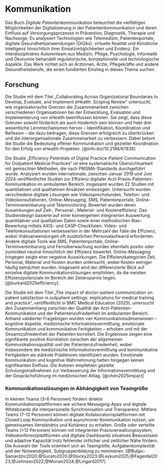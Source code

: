 # Kommunikation

Das Buch *Digitale Patientenkommunikation* beleuchtet die vielfältigen Möglichkeiten der Digitalisierung in der Patientenkommunikation und deren Einfluss auf Versorgungsprozesse in Prävention, Diagnostik, Therapie und Nachsorge. Es analysiert Technologien wie Telemedizin, Patientenportale, digitale Gesundheitsanwendungen (DiGAs), virtuelle Realität und Künstliche Intelligenz hinsichtlich ihrer Einsatzmöglichkeiten und Evidenz. Ein interdisziplinäres Autorenteam aus Medizin, Pflege, Psychologie, Informatik und Ökonomie behandelt regulatorische, konzeptionelle und technologische Aspekte. Das Werk richtet sich an Ärztinnen, Ärzte, Pflegekräfte und andere Gesundheitsberufe, die einen fundierten Einstieg in dieses Thema suchen.

## Forschung

Die Studie mit dem Titel „Collaborating Across Organizational Boundaries to Develop, Evaluate, and Implement eHealth: Scoping Review“ untersucht, wie organisatorische Grenzen die Zusammenarbeit zwischen verschiedenen Organisationen bei der Entwicklung, Evaluation und Implementierung von eHealth beeinflussen können. Sie zeigt, dass diese Grenzen sowohl förderlich als auch hinderlich sein können und hebt drei wesentliche Lernmechanismen hervor – Identifikation, Koordination und Reflexion – die dazu beitragen, diese Grenzen erfolgreich zu überbrücken und die interorganisationale Zusammenarbeit zu verbessern. Dabei betont die Studie die Bedeutung offener Kommunikation und gezielter Koordination für den Erfolg von eHealth-Projekten. [@info:doi/10.2196/67839]

Die Studie „Efficiency Potentials of Digital Practice-Patient Communication for Outpatient Medical Practices“ ist eine systematische Übersichtsarbeit mit gemischten Methoden, die nach PRISMA-Standards durchgeführt wurde. Analysiert wurden internationale, zwischen Januar 2019 und Juni 2024 veröffentlichte Studien zur Effizienz digitaler Arzt-Praxis-Patienten-Kommunikation im ambulanten Bereich. Insgesamt wurden 22 Studien mit quantitativen und qualitativen Ansätzen einbezogen. Untersucht wurden verschiedene digitale Lösungen wie Videosprechstunden, Telefon- und Videokonsultationen, Online-Messaging, SMS, Patientenportale, Online-Terminvereinbarung und Telemonitoring. Bewertet wurden deren Auswirkungen auf Zeit-, Personal-, Material- und Kosteneffizienz. Das Studiendesign basierte auf einer konvergenten integrierten Auswertung quantitativer und qualitativer Daten sowie einer methodischen Bias-Bewertung mittels AXIS- und CASP-Checklisten. Video- und Telefonkonsultationen verbesserten in der Mehrzahl der Fälle die Effizienz, wobei Videoanwendungen oft zusätzlichen Personalaufwand erforderten. Andere digitale Tools wie SMS, Patientenportale, Online-Terminvereinbarung und Fernüberwachung wurden ebenfalls positiv oder zumindest neutral hinsichtlich der Effizienz bewertet. Online-Messaging hingegen zeigte eher negative Auswirkungen. Die Effizienzkategorien Zeit, Personal, Material und Kosten wurden untersucht, wobei Kosten weniger häufig betrachtet wurden. Insgesamt wird der differenzierte Blick auf einzelne digitale Kommunikationslösungen empfohlen, da die meisten Effizienzpotenziale im Bereich der Zeitersparnis liegen. [@burkard2025efficiency]

Die Studie mit dem Titel „The impact of doctor-patient communication on patient satisfaction in outpatient settings: implications for medical training and practice“, veröffentlicht in BMC Medical Education (2025), untersucht den Zusammenhang zwischen der Qualität der Arzt-Patienten-Kommunikation und der Patientenzufriedenheit im ambulanten Bereich. Anhand validierter Fragebögen wurden vier Kommunikationsdimensionen – kognitive Aspekte, medizinische Informationsvermittlung, emotionale Kommunikation und kommunikative Fertigkeiten – erhoben und mit der Gesamtzufriedenheit der Patienten korreliert. Die Ergebnisse zeigen eine signifikante positive Korrelation zwischen der allgemeinen Kommunikationsqualität und der Patientenzufriedenheit, wobei insbesondere die medizinische Informationsvermittlung und kommunikative Fertigkeiten als stärkste Prädiktoren identifiziert wurden. Emotionale Kommunikation und kognitive Wahrnehmung hatten hingegen keinen signifikanten Einfluss. Die Autoren empfehlen gezielte Schulungsmaßnahmen zur Verbesserung der Informationsvermittlung und der Gesprächsführung im medizinischen Alltag. [@chen2025impact]

### Kommunikationslösungen in Abhängigkeit von Teamgröße

In kleinen Teams (3–6 Personen) fördern direkte Kommunikationsplattformen wie sichere Messaging-Apps und digitale Whiteboards die interpersonelle Synchronisation und Transparenz. Mittlere Teams (7–12 Personen) können digitale Kollaborationsplattformen mit Closed Loop Kommunikation und asynchroner Kommunikation nutzen, um gemeinsames Verständnis und Kohärenz zu erhalten. Große oder verteilte Teams (>12 Personen) können mit integrierten Praxisverwaltungssystem, Videokonferenzplattformen und digitale Dashboards situatives Bewusstsein und adaptive Kapazität trotz fehlender örtlicher und zeitlicher Nähe fördern. Die Auswahl der Tools orientiert sich an Teamgröße, Aufgabenkomplexität und der Notwendigkeit, Subgruppenbildung zu minimieren. [@Buljac-Samardzic2020;@Sucato2020;@Stucky2023;@Leykum2025;@Fagerdal2023;@Johnsen2022;@Morian2024;@Lingard2017]
